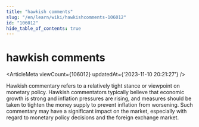 ```yaml
---
title: "hawkish comments"
slug: "/en/learn/wiki/hawkishcomments-106012"
id: "106012"
hide_table_of_contents: true
---
```



<Breadcrumbs current="hawkish comments" />

# hawkish comments

<ArticleMeta viewCount={106012} updatedAt={'2023-11-10 20:21:27'} />
<div className='border-solid border-b border-t-0 my-4 border-[var(--ifm-color-gray-300)]' />

Hawkish commentary refers to a relatively tight stance or viewpoint on monetary policy. Hawkish commentators typically believe that economic growth is strong and inflation pressures are rising, and measures should be taken to tighten the money supply to prevent inflation from worsening. Such commentary may have a significant impact on the market, especially with regard to monetary policy decisions and the foreign exchange market.
